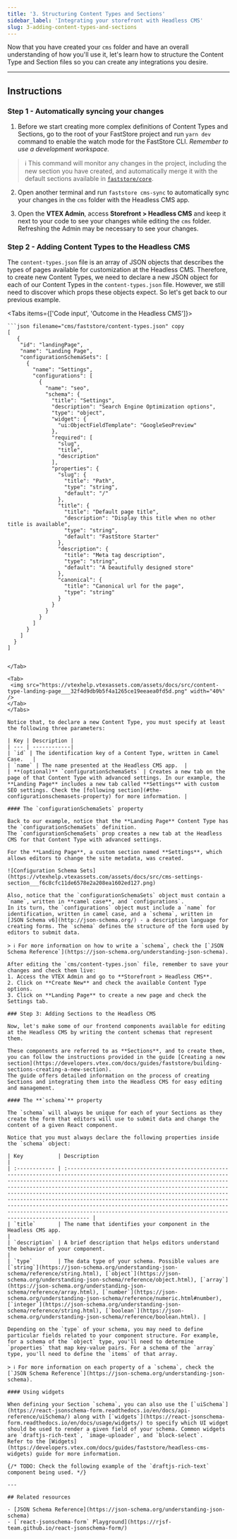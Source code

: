 ```yaml
---
title: '3. Structuring Content Types and Sections'
sidebar_label: 'Integrating your storefront with Headless CMS'
slug: 3-adding-content-types-and-sections
---
```


Now that you have created your `cms` folder and have an overall understanding of how you'll use it, let's learn how to structure the Content Type and Section files so you can create any integrations you desire.

---

## Instructions

### Step 1 - Automatically syncing your changes

1. Before we start creating more complex definitions of Content Types and Sections, go to the root of your FastStore project and run `yarn dev` command to enable the watch mode for the FastStore CLI.  _Remember to use a development workspace._

> ℹ️ This command will monitor any changes in the project, including the new section you have created, and automatically merge it with the default sections available in [`faststore/core`](https://developers.vtex.com/docs/guides/faststore/project-structure-overview).

2. Open another terminal and run `faststore cms-sync` to automatically sync your changes in the `cms` folder with the Headless CMS app.

2. Open the **VTEX Admin**, access **Storefront > Headless CMS** and keep it next to your code to see your changes while editing the `cms` folder. Refreshing the Admin may be necessary to see your changes.

### Step 2 - Adding Content Types to the Headless CMS

The `content-types.json` file is an array of JSON objects that describes the types of pages available for customization at the Headless CMS. Therefore, to create new Content Types, we need to declare a new JSON object for each of our Content Types in the `content-types.json` file. However, we still need to discover which props these objects expect. So let's get back to our previous example.

<Tabs items={['Code input', 'Outcome in the Headless CMS']}>
  <Tab>

    ```json filename="cms/faststore/content-types.json" copy
    [
       {
        "id": "landingPage",
        "name": "Landing Page",
        "configurationSchemaSets": [
          {
            "name": "Settings",
            "configurations": [
              {
                "name": "seo",
                "schema": {
                  "title": "Settings",
                  "description": "Search Engine Optimization options",
                  "type": "object",
                  "widget": {
                    "ui:ObjectFieldTemplate": "GoogleSeoPreview"
                  },
                  "required": [
                    "slug",
                    "title",
                    "description"
                  ],
                  "properties": {
                    "slug": {
                      "title": "Path",
                      "type": "string",
                      "default": "/"
                    },
                    "title": {
                      "title": "Default page title",
                      "description": "Display this title when no other title is available",
                      "type": "string",
                      "default": "FastStore Starter"
                    },
                    "description": {
                      "title": "Meta tag description",
                      "type": "string",
                      "default": "A beautifully designed store"
                    },
                    "canonical": {
                      "title": "Canonical url for the page",
                      "type": "string"
                    }
                  }
                }
              }
            ]
          }
        ]
      }
    ]

   ```
   
  </Tab>

  <Tab>
    <img src="https://vtexhelp.vtexassets.com/assets/docs/src/content-type-landing-page___32f4d9db9b5f4a1265ce19eeaea0fd5d.png" width="40%" />
  </Tab>
</Tabs>

Notice that, to declare a new Content Type, you must specify at least the following three parameters:

| Key | Description |
| --- | ------------|
| `id` | The identification key of a Content Type, written in Camel Case.   |
| `name` | The name presented at the Headless CMS app.  |
| **(optional)** `configurationSchemaSets` | Creates a new tab on the page of that Content Type with advanced settings. In our example, the **Landing Page** includes a new tab called **Settings** with custom SEO settings. Check the [following section](#the-configurationschemasets-property) for more information. |

#### The `configurationSchemaSets` property

Back to our example, notice that the **Landing Page** Content Type has the `configurationSchemaSets` definition. 
The `configurationSchemaSets` prop creates a new tab at the Headless CMS for that Content Type with advanced settings.

For the **Landing Page**, a custom section named **Settings**, which allows editors to change the site metadata, was created.

![Configuration Schema Sets](https://vtexhelp.vtexassets.com/assets/docs/src/cms-settings-section___f6c8cfc11de6578e2a208ea1602ed127.png) 

Also, notice that the `configurationSchemaSets` object must contain a `name`, written in **camel case**, and `configurations`. 
In its turn, the `configurations` object must include a `name` for identification, written in camel case, and a `schema`, written in [JSON Schema v6](http://json-schema.org/) - a description language for creating forms. The `schema` defines the structure of the form used by editors to submit data.

> ℹ️ For more information on how to write a `schema`, check the [`JSON Schema Reference`](https://json-schema.org/understanding-json-schema).

After editing the `cms/content-types.json` file, remember to save your changes and check them live:
1. Access the VTEX Admin and go to **Storefront > Headless CMS**. 
2. Click on **Create New** and check the available Content Type options. 
3. Click on **Landing Page** to create a new page and check the Settings tab.

### Step 3: Adding Sections to the Headless CMS

Now, let's make some of our frontend components available for editing at the Headless CMS by writing the content schemas that represent them.

These components are referred to as **Sections**, and to create them, 
you can follow the instructions provided in the guide [Creating a new section](https://developers.vtex.com/docs/guides/faststore/building-sections-creating-a-new-section). 
The guide offers detailed information on the process of creating Sections and integrating them into the Headless CMS for easy editing and management.

#### The **`schema`** property

The `schema` will always be unique for each of your Sections as they create the form that editors will use to submit data and change the content of a given React component.

Notice that you must always declare the following properties inside the `schema` object:

| Key           | Description                                                                                                                                                                                                                                                                                                                                                                                                                                                                                                                                                                              |
| :------------ | :--------------------------------------------------------------------------------------------------------------------------------------------------------------------------------------------------------------------------------------------------------------------------------------------------------------------------------------------------------------------------------------------------------------------------------------------------------------------------------------------------------------------------------------------------------------------------------------- |
| `title`       | The name that identifies your component in the Headless CMS app.                                                                                                                                                                                                                                                                                                                                                                                                                                                                                                                     |
| `description` | A brief description that helps editors understand the behavior of your component.                                                                                                                                                                                                                                                                                                                                                                                                                                                                                                        |
| `type`        | The data type of your schema. Possible values are [`string`](https://json-schema.org/understanding-json-schema/reference/string.html), [`object`](https://json-schema.org/understanding-json-schema/reference/object.html), [`array`](https://json-schema.org/understanding-json-schema/reference/array.html), [`number`](https://json-schema.org/understanding-json-schema/reference/numeric.html#number), [`integer`](https://json-schema.org/understanding-json-schema/reference/string.html), [`boolean`](https://json-schema.org/understanding-json-schema/reference/boolean.html). |

Depending on the `type` of your schema, you may need to define particular fields related to your component structure. For example, for a schema of the `object` type, you'll need to determine `properties` that map key-value pairs. For a schema of the `array` type, you'll need to define the `items` of that array.

> ℹ️ For more information on each property of a `schema`, check the [`JSON Schema Reference`](https://json-schema.org/understanding-json-schema).

#### Using widgets

When defining your Section `schema`, you can also use the [`uiSchema`](https://react-jsonschema-form.readthedocs.io/en/docs/api-reference/uiSchema/) along with [`widgets`](https://react-jsonschema-form.readthedocs.io/en/docs/usage/widgets/) to specify which UI widget should be used to render a given field of your schema. Common widgets are `draftjs-rich-text`, `image-uploader`, and `block-select`.
Refer to the [Widgets](https://developers.vtex.com/docs/guides/faststore/headless-cms-widgets) guide for more information.

{/* TODO: Check the following example of the `draftjs-rich-text` component being used. */}

---

## Related resources

- [JSON Schema Reference](https://json-schema.org/understanding-json-schema)
- [`react-jsonschema-form` Playground](https://rjsf-team.github.io/react-jsonschema-form/)
